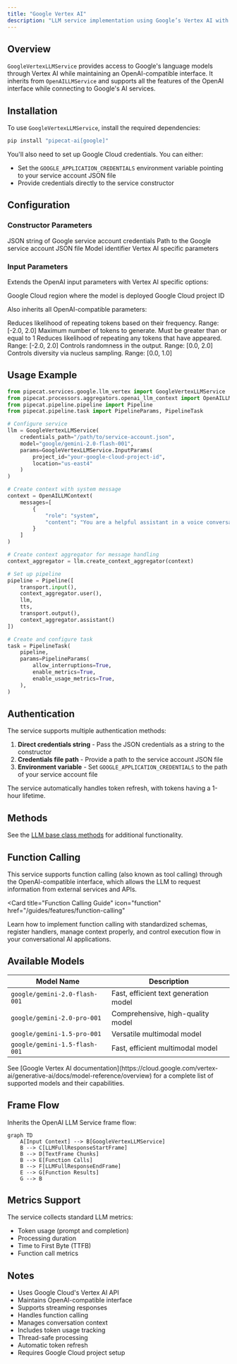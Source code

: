```yaml
---
title: "Google Vertex AI"
description: "LLM service implementation using Google’s Vertex AI with OpenAI-compatible interface"
---
```


## Overview

`GoogleVertexLLMService` provides access to Google's language models through Vertex AI while maintaining an OpenAI-compatible interface. It inherits from `OpenAILLMService` and supports all the features of the OpenAI interface while connecting to Google's AI services.

## Installation

To use `GoogleVertexLLMService`, install the required dependencies:

```bash
pip install "pipecat-ai[google]"
```

You'll also need to set up Google Cloud credentials. You can either:

- Set the `GOOGLE_APPLICATION_CREDENTIALS` environment variable pointing to your service account JSON file
- Provide credentials directly to the service constructor

## Configuration

### Constructor Parameters

<ParamField path="credentials" type="Optional[str]">
  JSON string of Google service account credentials
</ParamField>

<ParamField path="credentials_path" type="Optional[str]">
  Path to the Google service account JSON file
</ParamField>

<ParamField path="model" type="str" default="google/gemini-2.0-flash-001">
  Model identifier
</ParamField>

<ParamField path="params" type="InputParams">
  Vertex AI specific parameters
</ParamField>

### Input Parameters

Extends the OpenAI input parameters with Vertex AI specific options:

<ParamField path="location" type="str" default="us-east4">
  Google Cloud region where the model is deployed
</ParamField>

<ParamField path="project_id" type="str" required>
  Google Cloud project ID
</ParamField>

Also inherits all OpenAI-compatible parameters:

<ParamField path="frequency_penalty" type="Optional[float]">
  Reduces likelihood of repeating tokens based on their frequency. Range: [-2.0,
  2.0]
</ParamField>

<ParamField path="max_tokens" type="Optional[int]">
  Maximum number of tokens to generate. Must be greater than or equal to 1
</ParamField>

<ParamField path="presence_penalty" type="Optional[float]">
  Reduces likelihood of repeating any tokens that have appeared. Range: [-2.0,
  2.0]
</ParamField>

<ParamField path="temperature" type="Optional[float]">
  Controls randomness in the output. Range: [0.0, 2.0]
</ParamField>

<ParamField path="top_p" type="Optional[float]">
  Controls diversity via nucleus sampling. Range: [0.0, 1.0]
</ParamField>

## Usage Example

```python
from pipecat.services.google.llm_vertex import GoogleVertexLLMService
from pipecat.processors.aggregators.openai_llm_context import OpenAILLMContext
from pipecat.pipeline.pipeline import Pipeline
from pipecat.pipeline.task import PipelineParams, PipelineTask

# Configure service
llm = GoogleVertexLLMService(
    credentials_path="/path/to/service-account.json",
    model="google/gemini-2.0-flash-001",
    params=GoogleVertexLLMService.InputParams(
        project_id="your-google-cloud-project-id",
        location="us-east4"
    )
)

# Create context with system message
context = OpenAILLMContext(
    messages=[
        {
            "role": "system",
            "content": "You are a helpful assistant in a voice conversation. Keep responses concise."
        }
    ]
)

# Create context aggregator for message handling
context_aggregator = llm.create_context_aggregator(context)

# Set up pipeline
pipeline = Pipeline([
    transport.input(),
    context_aggregator.user(),
    llm,
    tts,
    transport.output(),
    context_aggregator.assistant()
])

# Create and configure task
task = PipelineTask(
    pipeline,
    params=PipelineParams(
        allow_interruptions=True,
        enable_metrics=True,
        enable_usage_metrics=True,
    ),
)
```

## Authentication

The service supports multiple authentication methods:

1. **Direct credentials string** - Pass the JSON credentials as a string to the constructor
2. **Credentials file path** - Provide a path to the service account JSON file
3. **Environment variable** - Set `GOOGLE_APPLICATION_CREDENTIALS` to the path of your service account file

The service automatically handles token refresh, with tokens having a 1-hour lifetime.

## Methods

See the [LLM base class methods](/server/base-classes/llm#methods) for additional functionality.

## Function Calling

This service supports function calling (also known as tool calling) through the OpenAI-compatible interface, which allows the LLM to request information from external services and APIs.

<Card
  title="Function Calling Guide"
  icon="function"
  href="/guides/features/function-calling"
>
  Learn how to implement function calling with standardized schemas, register
  handlers, manage context properly, and control execution flow in your
  conversational AI applications.
</Card>

## Available Models

| Model Name                    | Description                           |
| ----------------------------- | ------------------------------------- |
| `google/gemini-2.0-flash-001` | Fast, efficient text generation model |
| `google/gemini-2.0-pro-001`   | Comprehensive, high-quality model     |
| `google/gemini-1.5-pro-001`   | Versatile multimodal model            |
| `google/gemini-1.5-flash-001` | Fast, efficient multimodal model      |

<Note>
  See [Google Vertex AI
  documentation](https://cloud.google.com/vertex-ai/generative-ai/docs/model-reference/overview)
  for a complete list of supported models and their capabilities.
</Note>

## Frame Flow

Inherits the OpenAI LLM Service frame flow:

```mermaid
graph TD
    A[Input Context] --> B[GoogleVertexLLMService]
    B --> C[LLMFullResponseStartFrame]
    B --> D[TextFrame Chunks]
    B --> E[Function Calls]
    B --> F[LLMFullResponseEndFrame]
    E --> G[Function Results]
    G --> B
```

## Metrics Support

The service collects standard LLM metrics:

- Token usage (prompt and completion)
- Processing duration
- Time to First Byte (TTFB)
- Function call metrics

## Notes

- Uses Google Cloud's Vertex AI API
- Maintains OpenAI-compatible interface
- Supports streaming responses
- Handles function calling
- Manages conversation context
- Includes token usage tracking
- Thread-safe processing
- Automatic token refresh
- Requires Google Cloud project setup
